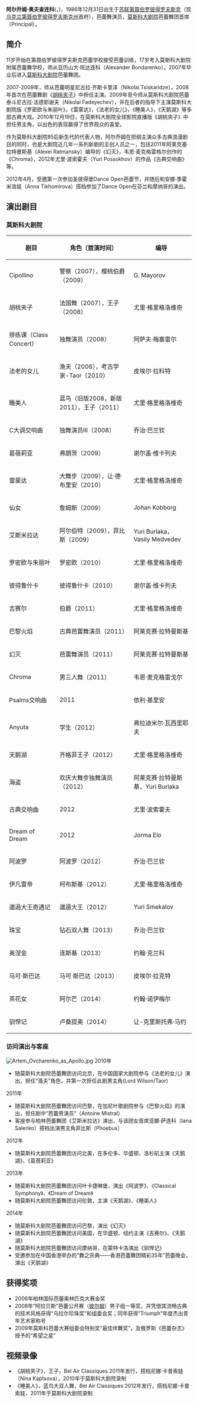 {{Infobox person
| name                  = 阿尔乔姆·奥夫查连科
| image                 = Ovcharenko Raymonda.jpg
| imagesize             = 250px
| caption               = 
| birth_date             = {{Birth date|1986|12|31|df=y}}
| birth_place            = [[第聂伯罗彼得罗夫斯克|第聂伯罗彼得罗夫斯克]], [[苏联|苏联]]
| occupation            = 芭蕾舞演员
| employer              = [[莫斯科大剧院|莫斯科大剧院]]
}}
'''阿尔乔姆·奥夫查连科'''({{lang-ru|Артем Вячеславович Овчаренко}}，{{lang-en|Artem Ovcharenko}})，1986年12月31日出生于[[苏联|苏联]][[第聂伯罗彼得罗夫斯克|第聂伯罗彼得罗夫斯克]]（现[[乌克兰|乌克兰]][[第聂伯罗彼得罗夫斯克州|第聂伯罗彼得罗夫斯克州]]首府），芭蕾舞演员，[[莫斯科大剧院|莫斯科大剧院]]芭蕾舞团首席（Principal）。

== 简介 ==
11岁开始在第聂伯罗彼得罗夫斯克芭蕾学校接受芭蕾训练，17岁考入莫斯科大剧院附属芭蕾舞学校，师从亚历山大·班达连科（Alexander Bondarenko）。2007年毕业后进入[[莫斯科大剧院|莫斯科大剧院]]芭蕾舞团。

2007-2009年，师从芭蕾明星尼古拉·齐斯卡里泽（Nikolai Tsiskaridze），2008年首次在芭蕾舞剧《[[胡桃夹子|胡桃夹子]]》中担任主演。2009年至今师从莫斯科大剧院芭蕾泰斗尼古拉·法德耶谢夫（Nikolai Fadeyechev），并在后者的指导下主演莫斯科大剧院版《罗密欧与朱丽叶》，《雷蒙达》，《法老的女儿》，《睡美人》，《天鹅湖》等多部古典大戏。2010年12月19日，在莫斯科大剧院全球影院直播版《胡桃夹子》中担任男主角，以出色的表现赢得了世界观众的喜爱。

作为莫斯科大剧院85后新生代的代表人物，阿尔乔姆在担纲主演众多古典浪漫剧目的同时，也是大剧院近几年一系列新剧的主创人员之一，包括2011年阿莱克塞·拉特曼斯基（Alexei Ratmansky）编导的《幻灭》，韦恩·麦克格雷格尔创作的《Chroma》，2012年尤里·波索霍夫（Yuri Possokhov）的作品《古典交响曲》等。

2012年4月，受邀第一次参加圣彼得堡Dance Open芭蕾节，并随后和安娜·季霍米洛娃（Anna Tikhomirova）搭档参加了Dance Open在芬兰和摩纳哥的演出。

== 演出剧目 ==
=== 莫斯科大剧院 ===

{| class="wikitable"
|-
! 剧目 !! 角色（首演时间） !! 编导
|-
| Cipollino || 警察（2007），樱桃伯爵（2009） || G. Mayorov
|-
| 胡桃夹子 || 法国舞（2007），王子（2008） || 尤里·格里格洛维奇
|-
| 排练课（Class Concert） || 独舞演员（2008） || 阿萨夫·梅塞雷尔
|-
| 法老的女儿 || 渔夫（2008），考古学家-Taor（2010） || 皮埃尔·拉科特
|-
| 睡美人 || 蓝鸟（旧版2008，新版2011），王子（2011） || 尤里·格里格洛维奇
|-
| C大调交响曲 || 独舞演员III（2008） || 乔治·巴兰钦
|-
| 葛蓓莉亚 || 弗朗茨（2009） || 谢尔盖·维卡列夫
|-
| 雷蒙达 || 大舞步（2009），让·德·布里安（2010） || 尤里·格里格洛维奇
|-
| 仙女 || 詹姆斯（2009） || Johan Kobborg
|-
| 艾斯米拉达 || 阿尔伯特（2009），菲比斯（2009） || Yuri Burlaka，Vasily Medvedev
|-
| 罗密欧与朱丽叶 || 罗密欧（2010） || 尤里·格里格洛维奇
|-
| 彼得鲁什卡 || 彼得鲁什卡（2010） || 谢尔盖·维卡列夫
|-
| 吉赛尔 || 伯爵（2011） || 尤里·格里格洛维奇
|-
| 巴黎火焰 || 古典芭蕾舞演员（2011） || 阿莱克赛·拉特曼斯基
|-
| 幻灭 || 芭蕾舞演员（2011） || 阿莱克赛·拉特曼斯基
|-
| Chroma || 男三人舞（2011） || 韦恩·麦克格雷戈尔
|-
| Psalms交响曲 || 2011 || 依利·基里安
|-
| Anyuta || 学生（2012） || 弗拉迪米尔·瓦西里耶夫
|-
| 天鹅湖 || 齐格菲王子（2012） || 尤里·格里格洛维奇
|-
| 海盗 || 欢庆大舞步独舞演员（2012） || 阿莱克赛·拉特曼斯基，Yuri Burlaka
|-
| 古典交响曲 || 2012 || 尤里·波索霍夫
|-
| Dream of Dream || 2012 || Jorma Elo 
|-
| 阿波罗 || 阿波罗（2012） || 乔治·巴兰钦
|-
| 伊凡雷帝 || 柯布斯基（2012） || 尤里·格里格洛维奇
|-
| 邋遢大王奇遇记 || 邋遢大王（2012） || Yuri Smekalov
|-
| 珠宝 || 钻石双人舞（2013） || 乔治·巴兰钦
|-
| 奥涅金 || 连斯基（2013） || 约翰·克兰科
|-
| 马可·斯巴达 || 马可·斯巴达（2013） || 皮埃尔·拉克特
|-
| 茶花女 || 阿尔芒（2014） || 约翰·诺伊梅尔
|-
| 驯悍记 || 卢桑提奥（2014） || 让-克里斯托弗·马约
|}

=== 访问演出与客座 ===
[[File:Artem_Ovcharenko_as_Apollo.jpg|thumb]]
2010年 
*随莫斯科大剧院芭蕾舞团访问北京，在中国国家大剧院参与《法老的女儿》演出，担任“渔夫”角色，并第一次担任此剧男主角(Lord Wilson/Taor)
2011年 
*随莫斯科大剧院芭蕾舞团访问巴黎，在加尼叶歌剧院参与《巴黎火焰》的演出，担任剧中“芭蕾男演员”（Antoine Mistral）
*客座参与柏林芭蕾舞团《艾斯米拉达》演出，与该团女首席亚娜·萨连科（Iana Salenko）搭档出演男主角菲比斯（Phoebus）
2012年
*随莫斯科大剧院芭蕾舞团访问北美，在多伦多、华盛顿、洛杉矶主演《天鹅湖》、《葛蓓莉亚》
2013年
*随莫斯科大剧院芭蕾舞团访问叶卡捷琳堡，演出《阿波罗》、《Classical Symphony》、《Dream of Dream》
*随莫斯科大剧院芭蕾舞团访问伦敦，主演《天鹅湖》、《睡美人》
2014年
*随莫斯科大剧院芭蕾舞团访问巴黎，演出《幻灭》
*随莫斯科大剧院芭蕾舞团访问美国，在华盛顿、纽约主演《吉赛尔》、《天鹅湖》
*随莫斯科大剧院芭蕾舞团访问摩纳哥，在蒙特卡洛演出《驯悍记》
*受邀参加在中国香港举办的“舞之庆典——香港芭蕾舞团精彩35年”芭蕾晚会，演出《天鹅湖》

== 获得奖项 ==
* 2006年柏林国际芭蕾奥林匹克大赛金奖
* 2008年“阿拉贝斯”芭蕾公开赛（[[彼尔姆|彼尔姆]]）男子组一等奖，并凭借其流畅古典的技术风格获得“乌拉尔珍珠奖”和组委会奖；同年获得“Triumph”年度杰出青年艺术家称号
* 2009年莫斯科芭蕾大赛组委会特别奖“最佳伴舞奖”，及俄罗斯《芭蕾杂志》授予的“希望之星”

== 视频录像 ==
*《胡桃夹子》，王子，Bel Air Classiques 2011年发行，搭档尼娜·卡普索娃（Nina Kaptsova），2010年于莫斯科大剧院录制
*《睡美人》，蓝鸟大双人舞，Bel Air Classiques 2012年发行，搭档尼娜·卡普索娃，2011年于莫斯科大剧院录制
